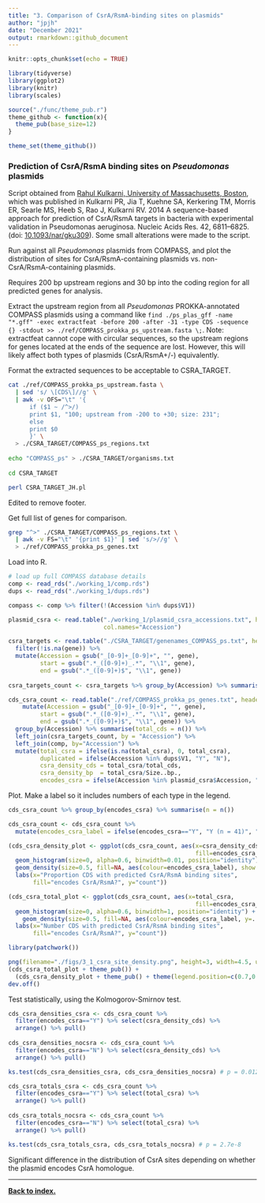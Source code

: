 ```yaml
---
title: "3. Comparison of CsrA/RsmA-binding sites on plasmids"
author: "jpjh"
date: "December 2021"
output: rmarkdown::github_document
---
```


```r
knitr::opts_chunk$set(echo = TRUE)

library(tidyverse)
library(ggplot2)
library(knitr)
library(scales)

source("./func/theme_pub.r")
theme_github <- function(x){
  theme_pub(base_size=12)
}

theme_set(theme_github())
```

### Prediction of CsrA/RsmA binding sites on *Pseudomonas* plasmids

Script obtained from [Rahul Kulkarni, University of Massachusetts, Boston](https://www.umb.edu/academics/csm/faculty_staff/rahul_kulkarni), which was published in Kulkarni PR, Jia T, Kuehne SA, Kerkering TM, Morris ER, Searle MS, Heeb S, Rao J, Kulkarni RV. 2014 A sequence-based approach for prediction of CsrA/RsmA targets in bacteria with experimental validation in Pseudomonas aeruginosa. Nucleic Acids Res. 42, 6811–6825. (doi: [10.1093/nar/gku309](dx.doi.org/10.1093/nar/gku309)). Some small alterations were made to the script.

Run against all *Pseudomonas* plasmids from COMPASS, and plot the distribution of sites for CsrA/RsmA-containing plasmids vs. non-CsrA/RsmA-containing plasmids.

Requires 200 bp upstream regions and 30 bp into the coding region for all predicted genes for analysis.

Extract the upstream region from all *Pseudomonas* PROKKA-annotated COMPASS plasmids using a command like `find ./ps_plas_gff -name "*.gff" -exec extractfeat -before 200 -after -31 -type CDS -sequence {} -stdout >> ./ref/COMPASS_prokka_ps_upstream.fasta \;`. Note: extractfeat cannot cope with circular sequences, so the upstream regions for genes located at the ends of the sequence are lost. However, this will likely affect both types of plasmids (CsrA/RsmA+/-) equivalently. 

Format the extracted sequences to be acceptable to CSRA_TARGET.

```bash
cat ./ref/COMPASS_prokka_ps_upstream.fasta \
  | sed 's/ \[CDS\]//g' \
  | awk -v OFS="\t" '{
      if ($1 ~ /^>/) 
      print $1, "100; upstream from -200 to +30; size: 231";
      else 
      print $0
      }' \
  > ./CSRA_TARGET/COMPASS_ps_regions.txt
  
echo "COMPASS_ps" > ./CSRA_TARGET/organisms.txt
  
cd CSRA_TARGET

perl CSRA_TARGET_JH.pl
```

Edited to remove footer.

Get full list of genes for comparison.

```bash
grep "^>" ./CSRA_TARGET/COMPASS_ps_regions.txt \
  | awk -v FS="\t" '{print $1}' | sed 's/>//g' \
  > ./ref/COMPASS_prokka_ps_genes.txt
```

Load into R.

```r
# load up full COMPASS database details
comp <- read_rds("./working_1/comp.rds")
dups <- read_rds("./working_1/dups.rds")

compass <- comp %>% filter(!(Accession %in% dups$V1))

plasmid_csra <- read.table("./working_1/plasmid_csra_accessions.txt", header=FALSE,
                           col.names="Accession")

csra_targets <- read.table("./CSRA_TARGET/genenames_COMPASS_ps.txt", header=TRUE, sep="\t", fill=NA) %>%
  filter(!is.na(gene)) %>%
  mutate(Accession = gsub("_[0-9]+_[0-9]+", "", gene),
         start = gsub(".*_([0-9]+)_.*", "\\1", gene),
         end = gsub(".*_([0-9]+)$", "\\1", gene))
  
csra_targets_count <- csra_targets %>% group_by(Accession) %>% summarise(total_csra = n())

cds_csra_count <- read.table("./ref/COMPASS_prokka_ps_genes.txt", header=FALSE, col.names="gene") %>%
    mutate(Accession = gsub("_[0-9]+_[0-9]+", "", gene),
         start = gsub(".*_([0-9]+)_.*", "\\1", gene),
         end = gsub(".*_([0-9]+)$", "\\1", gene)) %>%
  group_by(Accession) %>% summarise(total_cds = n()) %>%
  left_join(csra_targets_count, by = "Accession") %>% 
  left_join(comp, by="Accession") %>%
  mutate(total_csra = ifelse(is.na(total_csra), 0, total_csra),
         duplicated = ifelse(Accession %in% dups$V1, "Y", "N"),
         csra_density_cds = total_csra/total_cds,
         csra_density_bp  = total_csra/Size..bp.,
         encodes_csra = ifelse(Accession %in% plasmid_csra$Accession, "Y", "N"))
```

Plot. Make a label so it includes numbers of each type in the legend.

```r
cds_csra_count %>% group_by(encodes_csra) %>% summarise(n = n())

cds_csra_count <- cds_csra_count %>% 
  mutate(encodes_csra_label = ifelse(encodes_csra=="Y", "Y (n = 41)", "N (n = 155)"))

(cds_csra_density_plot <- ggplot(cds_csra_count, aes(x=csra_density_cds, 
                                                     fill=encodes_csra_label)) +
  geom_histogram(size=0, alpha=0.6, binwidth=0.01, position="identity") +
  geom_density(size=0.5, fill=NA, aes(colour=encodes_csra_label), show.legend=FALSE) +
  labs(x="Proportion CDS with predicted CsrA/RsmA binding sites",
       fill="encodes CsrA/RsmA?", y="count")) 

(cds_csra_total_plot <- ggplot(cds_csra_count, aes(x=total_csra, 
                                                     fill=encodes_csra_label)) +
  geom_histogram(size=0, alpha=0.6, binwidth=1, position="identity") +
    geom_density(size=0.5, fill=NA, aes(colour=encodes_csra_label, y=..count..), show.legend=FALSE) +
  labs(x="Number CDS with predicted CsrA/RsmA binding sites",
       fill="encodes CsrA/RsmA?", y="count"))

library(patchwork())

png(filename="./figs/3_1_csra_site_density.png", height=3, width=4.5, units="in", res=300)
(cds_csra_total_plot + theme_pub()) + 
  (cds_csra_density_plot + theme_pub() + theme(legend.position=c(0.7,0.8))) 
dev.off()
```

Test statistically, using the Kolmogorov-Smirnov test.

```r
cds_csra_densities_csra <- cds_csra_count %>% 
  filter(encodes_csra=="Y") %>% select(csra_density_cds) %>%
  arrange() %>% pull()
  
cds_csra_densities_nocsra <- cds_csra_count %>% 
  filter(encodes_csra=="N") %>% select(csra_density_cds) %>%
  arrange() %>% pull()

ks.test(cds_csra_densities_csra, cds_csra_densities_nocsra) # p = 0.012

cds_csra_totals_csra <- cds_csra_count %>% 
  filter(encodes_csra=="Y") %>% select(total_csra) %>%
  arrange() %>% pull()
  
cds_csra_totals_nocsra <- cds_csra_count %>% 
  filter(encodes_csra=="N") %>% select(total_csra) %>%
  arrange() %>% pull()

ks.test(cds_csra_totals_csra, cds_csra_totals_nocsra) # p = 2.7e-8
```

Significant difference in the distribution of CsrA sites depending on whether the plasmid encodes CsrA homologue.

---

**[Back to index.](PLASMAN_index.md)**